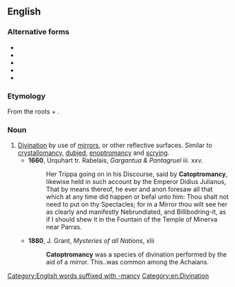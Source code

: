 ==English==

===Alternative forms===
* {{l|en|catoxtromancy}}
* {{l|en|cattobomancy}}
* {{l|en|cataptromancy}}
* {{l|en|catoptromancie}}
* {{l|en|catoptiomancy}}

===Etymology===
From the {{etyl|grc|en}} roots {{m|grc|κάτοπτρον||mirror}} + {{m|grc|μαντεία||divination, {{l|en|-mancy}}}}.

===Noun===
{{en-noun|-}}

# [[divination|Divination]] by use of [[mirror]]s, or other reflective surfaces. Similar to [[crystallomancy]], [[dubjed]], [[enoptromancy]] and [[scrying]].
#* '''1660''', Urquhart tr. Rabelais, ''Gargantua & Pantagruel'' iii. xxv.
#*: Her Trippa going on in his Discourse, said by '''Catoptromancy''', likewise held in such account by the Emperor Didius Julianus, That by means thereof, he ever and anon foresaw all that which at any time did happen or befal unto him: Thou shalt not need to put on thy Spectacles; for in a Mirror thou wilt see her as clearly and manifestly Nebrundiated, and Billibodring-it, as if I should shew it in the Fountain of the Temple of Minerva near Parras.
#* '''1880''', J. Grant, ''Mysteries of all Nations'', xlii
#*: '''Catoptromancy''' was a species of divination performed by the aid of a mirror. This..was common among the Achaians.

[[Category:English words suffixed with -mancy]]
[[Category:en:Divination]]